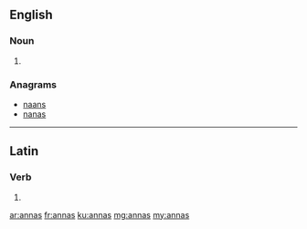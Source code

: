 {{also|Annas}}
==English==

===Noun===
{{head|en|plural}}

# {{plural of|anna|lang=en}}

===Anagrams===
* [[naans#English|naans]]
* [[nanas#English|nanas]]

----

==Latin==

===Verb===
{{la-verb-form|annās}}

# {{conjugation of|annō||2|s|pres|act|ind|lang=la}}

[[ar:annas]]
[[fr:annas]]
[[ku:annas]]
[[mg:annas]]
[[my:annas]]